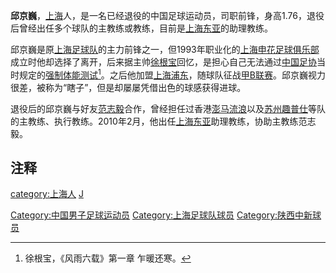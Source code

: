 '''邱京巍'''{{BD|1970年|3月20日|||Q}}，[[上海|上海]]人，是一名已经退役的中国足球运动员，司职前锋，身高1.76，退役后曾经出任多个球队的主教练或教练，目前是[[上海东亚|上海东亚]]的助理教练。

邱京巍是原[[上海足球队|上海足球队]]的主力前锋之一，但1993年职业化的[[上海申花足球俱乐部|上海申花足球俱乐部]]成立时他却选择了离开，后来据主帅[[徐根宝|徐根宝]]回忆，是担心自己无法通过[[中国足协|中国足协]]当时规定的[[中国足协体能测试|强制体能测试]]<ref>徐根宝，《风雨六载》第一章 乍暖还寒。</ref>。之后他加盟[[上海浦东足球俱乐部|上海浦东]]，随球队征战[[甲B联赛|甲B联赛]]。邱京巍视力很差，被称为“瞎子”，但是却屡屡凭借出色的球感获得进球。

退役后的邱京巍与好友[[范志毅|范志毅]]合作，曾经担任过香港[[流浪足球会|澎马流浪]]以及[[苏州趣普仕|苏州趣普仕]]等队的主教练、执行教练。2010年2月，他出任[[上海东亚|上海东亚]]助理教练，协助主教练范志毅。

==注释==
{{reflist}}

{{DEFAULTSORT:QIU Jingwei}}
[[Category:中国男子足球运动员|Category:中国男子足球运动员]]
[[Category:上海足球队球员|Category:上海足球队球员]]
[[Category:陕西中新球员|Category:陕西中新球员]]
[[category:上海人|category:上海人]]
[[category:邱姓|J]]